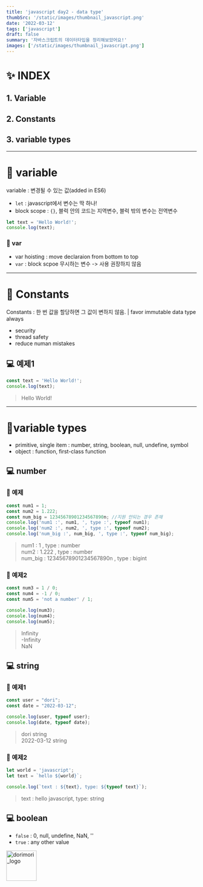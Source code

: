 ```yaml
---
title: 'javascript day2 - data type'
thumbSrc: '/static/images/thumbnail_javascript.png'
date: '2022-03-12'
tags: ['javascript']
draft: false
summary: '자바스크립트의 데이터타입을 정리해보았어요!'
images: ['/static/images/thumbnail_javascript.png']
---
```

# ✨ INDEX
## 1. Variable
## 2. Constants
## 3. variable types
---   
# 🎈 variable
variable : 변경될 수 있는 값(added in ES6)
- `let` : javascript에서 변수는 딱 하나!
- block scope : `{}`, 블럭 안의 코드는 지역변수, 블럭 밖의 변수는 전역변수
```js
let text = 'Hello World!';
console.log(text);
```
### 📎 var
- var hoisting : move declaraion from bottom to top
- `var` : block scpoe 무시하는 변수 -> 사용 권장하지 않음



---
# 🎈 Constants
Constants : 한 번 값을 할당하면 그 값이 변하지 않음.
| favor immutable data type always
- security
- thread safety
- reduce numan mistakes

## 💻 예제1
```js
const text = 'Hello World!';
console.log(text);
```
> Hello World!
   
---
# 🎈variable types
- primitive, single item : number, string, boolean, null, undefine, symbol
- object : function, first-class function

## 💻 number

### 📎 예제
```js
const num1 = 1;
const num2 = 1.222;
const num_big = 12345678901234567890n; //지원 안되는 경우 존재
console.log('num1 :', num1, ', type :', typeof num1);
console.log('num2 :', num2, ', type :', typeof num2);
console.log('num_big :', num_big, ', type :', typeof num_big);
```

> num1 : 1 , type : number  
    num2 : 1.222 , type : number    
    num_big : 12345678901234567890n , type : bigint


### 📎 예제2
```js
const num3 = 1 / 0;
const num4 = -1 / 0;
const num5 = 'not a number' / 1;

console.log(num3);
console.log(num4);
console.log(num5);
```
> Infinity    
    -Infinity    
    NaN

## 💻 string
### 📎 예제1
```js
const user = "dori";
const date = "2022-03-12";

console.log(user, typeof user);
console.log(date, typeof date);
```
> dori string   
    2022-03-12 string

### 📎 예제2
```js
let world = 'javascript';
let text = `hello ${world}`;

console.log(`text : ${text}, type: ${typeof text}`);
```
> text : hello javascript, type: string

## 💻 boolean
- `false` : 0, null, undefine, NaN, ''
- `true` : any other value    
    
    
    
<img src="/static/images/dorimori_logo_long.jpg" height="80px" title="logo" alt="dorimori_logo"></img>